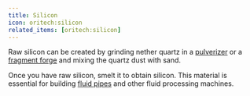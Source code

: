 ```yaml
---
title: Silicon
icon: oritech:silicon
related_items: [oritech:silicon]
---
```


Raw silicon can be created by grinding nether quartz in a [pulverizer](../processing/pulverizer)
or a [fragment forge](../processing/fragment_forge) and mixing the quartz dust with sand.

Once you have raw silicon, smelt it to obtain silicon.
This material is essential for building [fluid pipes](../logistics/fluid_transport) and other fluid processing machines.
